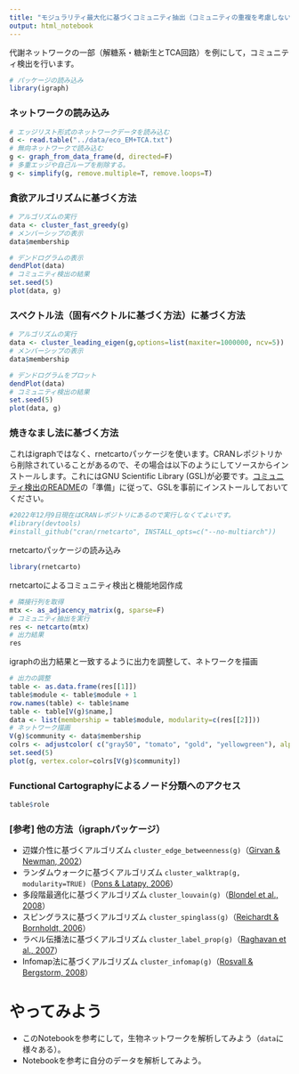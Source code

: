 ---
title: "モジュラリティ最大化に基づくコミュニティ抽出（コミュニティの重複を考慮しない場合）"
output: html_notebook
---

代謝ネットワークの一部（解糖系・糖新生とTCA回路）を例にして，コミュニティ検出を行います。

```{r}
# パッケージの読み込み
library(igraph)
```

### ネットワークの読み込み
```{r}
# エッジリスト形式のネットワークデータを読み込む
d <- read.table("../data/eco_EM+TCA.txt")
# 無向ネットワークで読み込む
g <- graph_from_data_frame(d, directed=F)
# 多重エッジや自己ループを削除する。
g <- simplify(g, remove.multiple=T, remove.loops=T)
```

### 貪欲アルゴリズムに基づく方法
```{r}
# アルゴリズムの実行
data <- cluster_fast_greedy(g)
# メンバーシップの表示
data$membership
```

```{r}
# デンドログラムの表示
dendPlot(data)
# コミュニティ検出の結果
set.seed(5)
plot(data, g)
```
### スペクトル法（固有ベクトルに基づく方法）に基づく方法
```{r}
# アルゴリズムの実行
data <- cluster_leading_eigen(g,options=list(maxiter=1000000, ncv=5))
# メンバーシップの表示
data$membership
```

```{r}
# デンドログラムをプロット
dendPlot(data)
# コミュニティ検出の結果
set.seed(5)
plot(data, g)
```

### 焼きなまし法に基づく方法

これはigraphではなく、rnetcartoパッケージを使います。CRANレポジトリから削除されていることがあるので、その場合は以下のようにしてソースからインストールします。これにはGNU Scientific Library (GSL)が必要です。[コミュニティ検出のREADME](https://github.com/kztakemoto/network-analysis-in-biology/tree/main/community_detection)の「準備」に従って、GSLを事前にインストールしておいてください。
```{r}
#2022年12月9日現在はCRANレポジトリにあるので実行しなくてよいです。
#library(devtools)
#install_github("cran/rnetcarto", INSTALL_opts=c("--no-multiarch"))
```

rnetcartoパッケージの読み込み
```{r}
library(rnetcarto)
```

rnetcartoによるコミュニティ検出と機能地図作成
```{r}
# 隣接行列を取得
mtx <- as_adjacency_matrix(g, sparse=F)
# コミュニティ抽出を実行
res <- netcarto(mtx)
# 出力結果
res
```

igraphの出力結果と一致するように出力を調整して、ネトワークを描画
```{r}
# 出力の調整
table <- as.data.frame(res[[1]])
table$module <- table$module + 1
row.names(table) <- table$name
table <- table[V(g)$name,]
data <- list(membership = table$module, modularity=c(res[[2]]))
# ネットワーク描画
V(g)$community <- data$membership
colrs <- adjustcolor( c("gray50", "tomato", "gold", "yellowgreen"), alpha=.6) # 色付け
set.seed(5)
plot(g, vertex.color=colrs[V(g)$community])
```

### Functional Cartographyによるノード分類へのアクセス
```{r}
table$role
```

### [参考] 他の方法（igraphパッケージ）
  + 辺媒介性に基づくアルゴリズム ``cluster_edge_betweenness(g)``（[Girvan & Newman, 2002](https://arxiv.org/abs/cond-mat/0112110)）
  + ランダムウォークに基づくアルゴリズム ``cluster_walktrap(g, modularity=TRUE)``（[Pons & Latapy, 2006](http://www.leonidzhukov.net/hse/2015/sna/papers/PonsLatapy2006.10.2.pdf)）
  + 多段階最適化に基づくアルゴリズム ``cluster_louvain(g)``（[Blondel et al., 2008](https://arxiv.org/abs/0803.0476)）
  + スピングラスに基づくアルゴリズム ``cluster_spinglass(g)``（[Reichardt & Bornholdt, 2006](http://www.itp.uni-bremen.de/complex/pdf/pre016110.pdf)）
  + ラベル伝播法に基づくアルゴリズム ``cluster_label_prop(g)``（[Raghavan et al., 2007](https://arxiv.org/abs/0709.2938)）
  + Infomap法に基づくアルゴリズム ``cluster_infomap(g)``（[Rosvall & Bergstorm, 2008](https://arxiv.org/abs/0707.0609)）
  
# やってみよう
  + このNotebookを参考にして，生物ネットワークを解析してみよう（``data``に様々ある）。
  + Notebookを参考に自分のデータを解析してみよう。